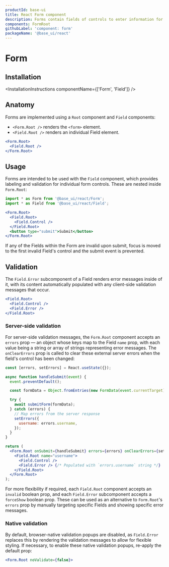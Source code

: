 ```yaml
---
productId: base-ui
title: React Form component
description: Forms contain fields of controls to enter information for submission.
components: FormRoot
githubLabel: 'component: form'
packageName: '@base_ui/react'
---
```


# Form

<Description />

<ComponentLinkHeader design={false} />

<Demo demo="FormIntroduction" defaultCodeOpen="false" bg="gradient" />

## Installation

<InstallationInstructions componentName={['Form', 'Field']} />

## Anatomy

Forms are implemented using a `Root` component and `Field` components:

- `<Form.Root />` renders the `<form>` element.
- `<Field.Root />` renders an individual Field element.

```jsx
<Form.Root>
  <Field.Root />
</Form.Root>
```

## Usage

Forms are intended to be used with the `Field` component, which provides labeling and validation for individual form controls. These are nested inside `Form.Root`:

```ts
import * as Form from '@base_ui/react/Form';
import * as Field from '@base_ui/react/Field';
```

```jsx
<Form.Root>
  <Field.Root>
    <Field.Control />
  </Field.Root>
  <button type="submit">Submit</button>
</Form.Root>
```

If any of the Fields within the Form are invalid upon submit, focus is moved to the first invalid Field's control and the submit event is prevented.

## Validation

The `Field.Error` subcomponent of a Field renders error messages inside of it, with its content automatically populated with any client-side validation messages that occur.

```jsx
<Field.Root>
  <Field.Control />
  <Field.Error />
</Field.Root>
```

### Server-side validation

For server-side validation messages, the `Form.Root` component accepts an `errors` prop — an object whose keys map to the Field `name` prop, with each value being a string or array of strings representing error messages. The `onClearErrors` prop is called to clear these external server errors when the field's control has been changed:

```jsx
const [errors, setErrors] = React.useState({});

async function handleSubmit(event) {
  event.preventDefault();

  const formData = Object.fromEntries(new FormData(event.currentTarget));

  try {
    await submitForm(formData);
  } catch (errors) {
    // Map errors from the server response
    setErrors({
      username: errors.username,
    });
  }
}

return (
  <Form.Root onSubmit={handleSubmit} errors={errors} onClearErrors={setErrors}>
    <Field.Root name="username">
      <Field.Control />
      <Field.Error /> {/* Populated with `errors.username` string */}
    </Field.Root>
  </Form.Root>
);
```

For more flexibility if required, each `Field.Root` component accepts an `invalid` boolean prop, and each `Field.Error` subcomponent accepts a `forceShow` boolean prop. These can be used as an alternative to `Form.Root`'s `errors` prop by manually targeting specific Fields and showing specific error messages.

### Native validation

By default, browser-native validation popups are disabled, as `Field.Error` replaces this by rendering the validation messages to allow for flexible styling. If necessary, to enable these native validation popups, re-apply the default prop:

```jsx
<Form.Root noValidate={false}>
```
